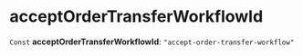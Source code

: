 
# acceptOrderTransferWorkflowId

 `Const` **acceptOrderTransferWorkflowId**: `"accept-order-transfer-workflow"`

